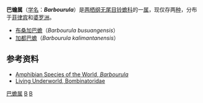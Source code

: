 {{Automatic taxobox
| taxon = Barbourula
| authority = Taylor & Noble，1924
| image =Barbourula busuangensis01.jpg
| image_caption = [[布桑加巴蟾|布桑加巴蟾]]（''Barbourula busuangensis''）
}}
'''巴蟾属'''（[[学名|学名]]：'''''Barbourula'''''）是[[两栖纲|两栖纲]][[无尾目|无尾目]][[铃蟾科|铃蟾科]]的一[[属|属]]，现仅存两[[种|种]]，分布于[[菲律宾|菲律宾]]和[[婆罗洲|婆罗洲]]。

* [[布桑加巴蟾|布桑加巴蟾]]（''Barbourula busuangensis''）
* [[加都巴蟾|加都巴蟾]]（''Barbourula kalimantanensis''）

== 参考资料 ==
*[http://research.amnh.org/herpetology/amphibia/references.php?g_id=24 Amphibian Species of the World, ''Barbourula''] {{Wayback|url=http://research.amnh.org/herpetology/amphibia/references.php?g_id=24 |date=20060521025742 }}
*[https://web.archive.org/web/20081005110605/http://www.livingunderworld.org/anura/database/bombinatoridae/ Living Underworld, Bombinatoridae]

{{taxonbar}}
[[Category:巴蟾属|]]
[[Category:铃蟾科|B]]
[[Category:1924年描述的分类群|B]]

{{amphibian-stub}}